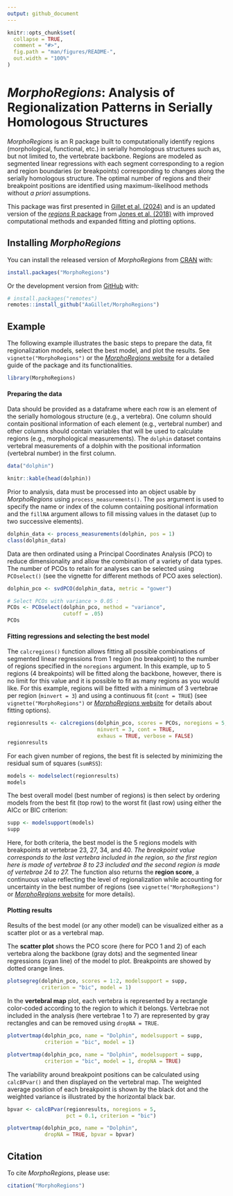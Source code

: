 ---
output: github_document
---

<!-- README.md is generated from README.Rmd. Please edit that file -->

```{r, include = FALSE}
knitr::opts_chunk$set(
  collapse = TRUE,
  comment = "#>",
  fig.path = "man/figures/README-",
  out.width = "100%"
)
```

# *MorphoRegions*: Analysis of Regionalization Patterns in Serially Homologous Structures

<!-- badges: start -->
<!-- badges: end -->

*MorphoRegions* is an R package built to computationally identify regions (morphological, functional, etc.) in serially homologous structures such as, but not limited to, the vertebrate backbone. Regions are modeled as segmented linear regressions with each segment corresponding to a region and region boundaries (or breakpoints) corresponding to changes along the serially homologous structure. The optimal number of regions and their breakpoint positions are identified using maximum-likelihood methods without *a priori* assumptions.

This package was first presented in [Gillet et al. (2024)](https://doi.org/10.1038/s41467-024-51963-w) and is an updated version of the [*regions* R package](https://github.com/katrinajones/regions) from [Jones et al. (2018)](https://www.science.org/doi/abs/10.1126/science.aar3126) with improved computational methods and expanded fitting and plotting options.


## Installing *MorphoRegions*

You can install the released version of *MorphoRegions* from [CRAN](https://CRAN.R-project.org/package=MorphoRegions) with:

```{r eval=F}
install.packages("MorphoRegions")
```

Or the development version from [GitHub](https://github.com/AaGillet/MorphoRegions) with:

```{r eval=F}
# install.packages("remotes")
remotes::install_github("AaGillet/MorphoRegions")
```

## Example

The following example illustrates the basic steps to prepare the data, fit regionalization models, select the best model, and plot the results. See `vignette("MorphoRegions")` or the [*MorphoRegions* website](https://aagillet.github.io/MorphoRegions/) for a detailed guide of the package and its functionalities.


```{r loadpackage}
library(MorphoRegions)
```

#### Preparing the data

Data should be provided as a dataframe where each row is an element of the serially homologous structure (e.g., a vertebra). One column should contain positional information of each element (e.g., vertebral number) and other columns should contain variables that will be used to calculate regions (e.g., morphological measurements). The `dolphin` dataset contains vertebral measurements of a dolphin with the positional information (vertebral number) in the first column.

```{r loaData}
data("dolphin")
```
```{r printData, echo = F}
knitr::kable(head(dolphin))
```


Prior to analysis, data must be processed into an object usable by *MorphoRegions* using `process_measurements()`. The `pos` argument is used to specify the name or index of the column containing positional information and the `fillNA` argument allows to fill missing values in the dataset (up to two successive elements).


```{r processData}
dolphin_data <- process_measurements(dolphin, pos = 1)
class(dolphin_data)
```

Data are then ordinated using a Principal Coordinates Analysis (PCO) to reduce dimensionality and allow the combination of a variety of data types. The number of PCOs to retain for analyses can be selected using `PCOselect()` (see the vignette for different methods of PCO axes selection).

```{r PCO}
dolphin_pco <- svdPCO(dolphin_data, metric = "gower")

# Select PCOs with variance > 0.05 :
PCOs <- PCOselect(dolphin_pco, method = "variance",
                  cutoff = .05)
PCOs
```


#### Fitting regressions and selecting the best model


The `calcregions()` function allows fitting all possible combinations of segmented linear regressions from 1 region (no breakpoint) to the number of regions specified in the `noregions` argument. In this example, up to 5 regions (4 breakpoints) will be fitted along the backbone, however, there is no limit for this value and it is possible to fit as many regions as you would like. For this example, regions will be fitted with a minimum of 3 vertebrae per region (`minvert = 3`) and using a continuous fit (`cont = TRUE`) (see `vignette("MorphoRegions")` or [*MorphoRegions* website](https://aagillet.github.io/MorphoRegions/) for details about fitting options).

```{r calcregions}
regionresults <- calcregions(dolphin_pco, scores = PCOs, noregions = 5,
                             minvert = 3, cont = TRUE, 
                             exhaus = TRUE, verbose = FALSE)
regionresults
```

For each given number of regions, the best fit is selected by minimizing the residual sum of squares (`sumRSS`):

```{r modelselect}
models <- modelselect(regionresults)
models
```

The best overall model (best number of regions) is then select by ordering models from the best fit (top row) to the worst fit (last row) using either the AICc or BIC criterion:

```{r modelsupport}
supp <- modelsupport(models)
supp
```

Here, for both criteria, the best model is the 5 regions models with breakpoints at vertebrae 23, 27, 34, and 40. *The breakpoint value corresponds to the last vertebra included in the region, so the first region here is made of vertebrae 8 to 23 included and the second region is made of vertebrae 24 to 27.* The function also returns the **region score**, a continuous value reflecting the level of regionalization while accounting for uncertainty in the best number of regions (see `vignette("MorphoRegions")` or [*MorphoRegions* website](https://aagillet.github.io/MorphoRegions/) for more details).


#### Plotting results

Results of the best model (or any other model) can be visualized either as a scatter plot or as a vertebral map.

The **scatter plot** shows the PCO score (here for PCO 1 and 2) of each vertebra along the backbone (gray dots) and the segmented linear regressions (cyan line) of the model to plot. Breakpoints are showed by dotted orange lines.

```{r scatterplot, out.width = "55%", fig.align='center'}
plotsegreg(dolphin_pco, scores = 1:2, modelsupport = supp,
           criterion = "bic", model = 1)
```


In the **vertebral map** plot, each vertebra is represented by a rectangle color-coded according to the region to which it belongs. Vertebrae not included in the analysis (here vertebrae 1 to 7) are represented by gray rectangles and can be removed using `dropNA = TRUE`.

```{r vertebralmap, fig.show='hold', out.width = "80%", fig.align='center',fig.height=0.65}
plotvertmap(dolphin_pco, name = "Dolphin", modelsupport = supp, 
            criterion = "bic", model = 1)

plotvertmap(dolphin_pco, name = "Dolphin", modelsupport = supp, 
            criterion = "bic", model = 1, dropNA = TRUE)
```

The variability around breakpoint positions can be calculated using `calcBPvar()` and then displayed on the vertebral map. The weighted average position of each breakpoint is shown by the black dot and the weighted variance is illustrated by the horizontal black bar.

```{r vertebralmapBPvar, out.width = "80%", fig.align='center',fig.height=0.65}
bpvar <- calcBPvar(regionresults, noregions = 5,
                   pct = 0.1, criterion = "bic")

plotvertmap(dolphin_pco, name = "Dolphin", 
            dropNA = TRUE, bpvar = bpvar)
```


## Citation

To cite *MorphoRegions*, please use: 
```{r citation, eval=F}
citation("MorphoRegions")
```
